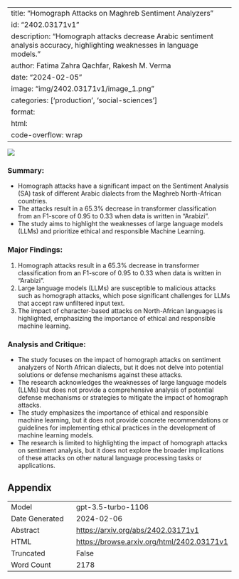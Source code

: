 
---
title: "Homograph Attacks on Maghreb Sentiment Analyzers"
id: "2402.03171v1"
description: "Homograph attacks decrease Arabic sentiment analysis accuracy, highlighting weaknesses in language models."
author: Fatima Zahra Qachfar, Rakesh M. Verma
date: "2024-02-05"
image: "img/2402.03171v1/image_1.png"
categories: ['production', 'social-sciences']
format:
  html:
    code-overflow: wrap
---

![](img/2402.03171v1/image_1.png)

### **Summary:**
- Homograph attacks have a significant impact on the Sentiment Analysis (SA) task of different Arabic dialects from the Maghreb North-African countries.
- The attacks result in a 65.3% decrease in transformer classification from an F1-score of 0.95 to 0.33 when data is written in "Arabizi".
- The study aims to highlight the weaknesses of large language models (LLMs) and prioritize ethical and responsible Machine Learning.

### **Major Findings:**
1. Homograph attacks result in a 65.3% decrease in transformer classification from an F1-score of 0.95 to 0.33 when data is written in "Arabizi".
2. Large language models (LLMs) are susceptible to malicious attacks such as homograph attacks, which pose significant challenges for LLMs that accept raw unfiltered input text.
3. The impact of character-based attacks on North-African languages is highlighted, emphasizing the importance of ethical and responsible machine learning.

### **Analysis and Critique:**
- The study focuses on the impact of homograph attacks on sentiment analyzers of North African dialects, but it does not delve into potential solutions or defense mechanisms against these attacks.
- The research acknowledges the weaknesses of large language models (LLMs) but does not provide a comprehensive analysis of potential defense mechanisms or strategies to mitigate the impact of homograph attacks.
- The study emphasizes the importance of ethical and responsible machine learning, but it does not provide concrete recommendations or guidelines for implementing ethical practices in the development of machine learning models.
- The research is limited to highlighting the impact of homograph attacks on sentiment analysis, but it does not explore the broader implications of these attacks on other natural language processing tasks or applications.

## Appendix

|          |          |
|----------|----------|
| Model     | gpt-3.5-turbo-1106       |
| Date Generated     | 2024-02-06       |
| Abstract | [https://arxiv.org/abs/2402.03171v1](https://arxiv.org/abs/2402.03171v1)        |
| HTML     | [https://browse.arxiv.org/html/2402.03171v1](https://browse.arxiv.org/html/2402.03171v1)       |
| Truncated       | False       |
| Word Count       | 2178       |